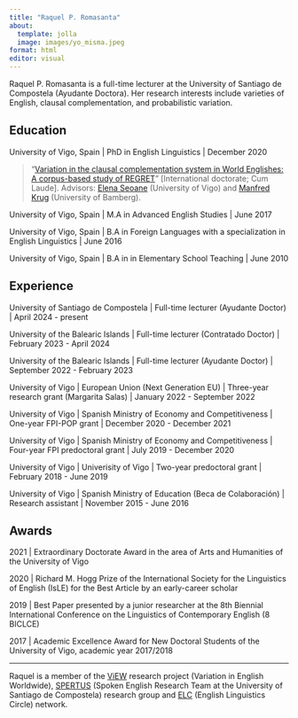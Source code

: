 ```yaml
---
title: "Raquel P. Romasanta"
about:
  template: jolla
  image: images/yo_misma.jpeg
format: html
editor: visual
---
```


::: {#hero-heading}
Raquel P. Romasanta is a full-time lecturer at the University of Santiago de Compostela (Ayudante Doctora). Her research interests include varieties of English, clausal complementation, and probabilistic variation.

## Education

University of Vigo, Spain \| PhD in English Linguistics \| December 2020

> "[Variation in the clausal complementation system in World Englishes: A corpus-based study of REGRET](https://www.peterlang.com/document/1319689){target="_blank"}" \[International doctorate; Cum Laude\]. Advisors: [Elena Seoane](http://lvtc.webs.uvigo.es/people/elenaseoane){target="_blank"} (University of Vigo) and [Manfred Krug](http://www.uni-bamberg.de/eng-ling/personen/krug/){target="_blank"} (University of Bamberg).

University of Vigo, Spain \| M.A in Advanced English Studies \| June 2017

University of Vigo, Spain \| B.A in Foreign Languages with a specialization in English Linguistics \| June 2016

University of Vigo, Spain \| B.A in in Elementary School Teaching \| June 2010

## Experience

University of Santiago de Compostela \| Full-time lecturer (Ayudante Doctor) \| April 2024 - present

University of the Balearic Islands \| Full-time lecturer (Contratado Doctor) \| February 2023 - April 2024

University of the Balearic Islands \| Full-time lecturer (Ayudante Doctor) \| September 2022 - February 2023

University of Vigo \| European Union (Next Generation EU) \| Three-year research grant (Margarita Salas) \| January 2022 - September 2022

University of Vigo \| Spanish Ministry of Economy and Competitiveness \| One-year FPI-POP grant \| December 2020 - December 2021

University of Vigo \| Spanish Ministry of Economy and Competitiveness \| Four-year FPI predoctoral grant \| July 2019 - December 2020

University of Vigo \| Univerisity of Vigo \| Two-year predoctoral grant \| February 2018 - June 2019

University of Vigo \| Spanish Ministry of Education (Beca de Colaboración) \| Research assistant \| November 2015 - June 2016

## Awards

2021 \| Extraordinary Doctorate Award in the area of ​​Arts and Humanities of the University of Vigo

2020 \| Richard M. Hogg Prize of the International Society for the Linguistics of English (IsLE) for the Best Article by an early-career scholar

2019 \| Best Paper presented by a junior researcher at the 8th Biennial International Conference on the Linguistics of Contemporary English (8 BICLCE)

2017 \| Academic Excellence Award for New Doctoral Students of the University of Vigo, academic year 2017/2018
:::

------------------------------------------------------------------------

Raquel is a member of the [ViEW](http://view0.webs.uvigo.es/){target="_blank"} research project (Variation in English Worldwide), [SPERTUS](https://www.spertus.es/){target="_blank"} (Spoken English Research Team at the University of Santiago de Compostela) research group and [ELC](http://elc.org.es/){target="_blank"} (English Linguistics Circle) network.
